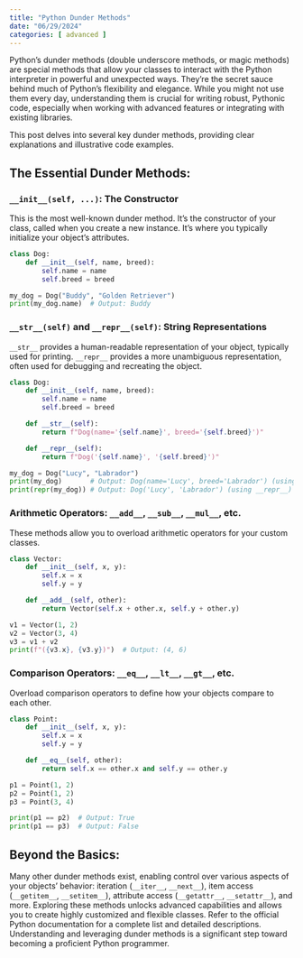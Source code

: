 ```yaml
---
title: "Python Dunder Methods"
date: "06/29/2024"
categories: [ advanced ]
---
```



Python's dunder methods (double underscore methods, or magic methods) are special methods that allow your classes to interact with the Python interpreter in powerful and unexpected ways.  They're the secret sauce behind much of Python's flexibility and elegance. While you might not use them every day, understanding them is crucial for writing robust, Pythonic code, especially when working with advanced features or integrating with existing libraries.

This post delves into several key dunder methods, providing clear explanations and illustrative code examples.

## The Essential Dunder Methods:

### `__init__(self, ...)`: The Constructor

This is the most well-known dunder method. It's the constructor of your class, called when you create a new instance.  It's where you typically initialize your object's attributes.

```python
class Dog:
    def __init__(self, name, breed):
        self.name = name
        self.breed = breed

my_dog = Dog("Buddy", "Golden Retriever")
print(my_dog.name)  # Output: Buddy
```

### `__str__(self)` and `__repr__(self)`: String Representations

`__str__` provides a human-readable representation of your object, typically used for printing. `__repr__` provides a more unambiguous representation, often used for debugging and recreating the object.

```python
class Dog:
    def __init__(self, name, breed):
        self.name = name
        self.breed = breed

    def __str__(self):
        return f"Dog(name='{self.name}', breed='{self.breed}')"

    def __repr__(self):
        return f"Dog('{self.name}', '{self.breed}')"

my_dog = Dog("Lucy", "Labrador")
print(my_dog)       # Output: Dog(name='Lucy', breed='Labrador') (using __str__)
print(repr(my_dog)) # Output: Dog('Lucy', 'Labrador') (using __repr__)
```

### Arithmetic Operators: `__add__`, `__sub__`, `__mul__`, etc.

These methods allow you to overload arithmetic operators for your custom classes.

```python
class Vector:
    def __init__(self, x, y):
        self.x = x
        self.y = y

    def __add__(self, other):
        return Vector(self.x + other.x, self.y + other.y)

v1 = Vector(1, 2)
v2 = Vector(3, 4)
v3 = v1 + v2
print(f"({v3.x}, {v3.y})")  # Output: (4, 6)
```

### Comparison Operators: `__eq__`, `__lt__`, `__gt__`, etc.

Overload comparison operators to define how your objects compare to each other.

```python
class Point:
    def __init__(self, x, y):
        self.x = x
        self.y = y

    def __eq__(self, other):
        return self.x == other.x and self.y == other.y

p1 = Point(1, 2)
p2 = Point(1, 2)
p3 = Point(3, 4)

print(p1 == p2)  # Output: True
print(p1 == p3)  # Output: False
```

##  Beyond the Basics:

Many other dunder methods exist, enabling control over various aspects of your objects' behavior:  iteration (`__iter__`, `__next__`), item access (`__getitem__`, `__setitem__`), attribute access (`__getattr__`, `__setattr__`), and more.  Exploring these methods unlocks advanced capabilities and allows you to create highly customized and flexible classes.  Refer to the official Python documentation for a complete list and detailed descriptions.  Understanding and leveraging dunder methods is a significant step toward becoming a proficient Python programmer.

